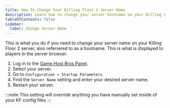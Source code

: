 ```yaml
---
title: How To Change Your Killing Floor 2 Server Name
description: Learn how to change your server hostname on your Killing Floor 2 server.
tableOfContents: false
sidebar:
  label: Change Server Name
---
```


This is what you do if you need to change your server name on your Killing Floor 2 server, also referrered to as a hostname. This is what is displayed to players in the server browser.

1. Log in to the [Game Host Bros Panel](https://panel.gamehostbros.com/).
2. Select your server.
3. Go to `Configuration > Startup Parameters`.
4. Find the `Server Name` setting and enter your desired server name.
5. Restart your server.

:::note
This setting will override anything you have manually set inside of your KF config files
:::